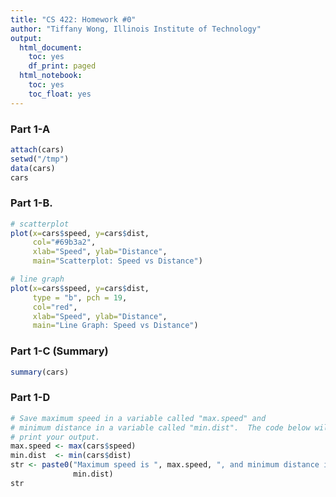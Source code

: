 ```yaml
---
title: "CS 422: Homework #0"
author: "Tiffany Wong, Illinois Institute of Technology"
output:
  html_document:
    toc: yes
    df_print: paged
  html_notebook:
    toc: yes
    toc_float: yes
--- 
```

<!-- More information in R Markdown can be found at:
1. https://www.ssc.wisc.edu/sscc/pubs/RFR/RFR_RMarkdown.html  This is 
   the place to start since it is a short tutorial.
2. https://rmarkdown.rstudio.com/index.html This contains a longer 
   tutorial.  Take a look at the cheatsheet in 
   https://rmarkdown.rstudio.com/lesson-15.html, it is a concise 
   reference of R Markdown on two pages.
<-->
### Part 1-A
```r
attach(cars) 
setwd("/tmp")
data(cars)
cars 
```

### Part 1-B. 

```r
# scatterplot 
plot(x=cars$speed, y=cars$dist, 
     col="#69b3a2", 
     xlab="Speed", ylab="Distance", 
     main="Scatterplot: Speed vs Distance") 

# line graph 
plot(x=cars$speed, y=cars$dist, 
     type = "b", pch = 19, 
     col="red", 
     xlab="Speed", ylab="Distance", 
     main="Line Graph: Speed vs Distance") 
```

### Part 1-C (Summary)

```r
summary(cars) 

```

### Part 1-D 

```r
# Save maximum speed in a variable called "max.speed" and
# minimum distance in a variable called "min.dist".  The code below will
# print your output.
max.speed <- max(cars$speed)
min.dist  <- min(cars$dist) 
str <- paste0("Maximum speed is ", max.speed, ", and minimum distance is ", 
              min.dist)
str 
``` 

